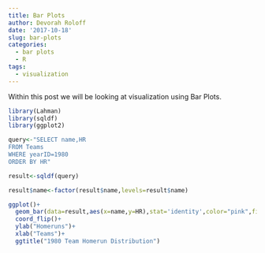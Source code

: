 ```yaml
---
title: Bar Plots
author: Devorah Roloff
date: '2017-10-18'
slug: bar-plots
categories:
  - bar plots
  - R
tags:
  - visualization
---
```


Within this post we will be looking at visualization using Bar Plots.
```r
library(Lahman)
library(sqldf)
library(ggplot2)
```

```r
query<-"SELECT name,HR
FROM Teams
WHERE yearID=1980
ORDER BY HR"

result<-sqldf(query)

result$name<-factor(result$name,levels=result$name)

ggplot()+
  geom_bar(data=result,aes(x=name,y=HR),stat='identity',color="pink",fill="blue")+
  coord_flip()+
  ylab("Homeruns")+
  xlab("Teams")+
  ggtitle("1980 Team Homerun Distribution")
```

